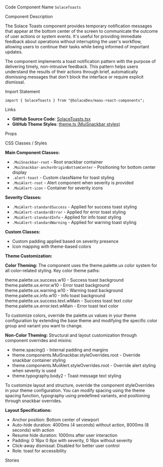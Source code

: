 
<Meta of={SolaceToastsStories} />

<Title>Toasts</Title>

<Description of={SolaceToastsStories} />

<Subtitle>Code Component Name</Subtitle>
`SolaceToasts`

<Subtitle>Component Description</Subtitle>

The Solace Toasts component provides temporary notification messages that appear at the bottom center of the screen to communicate the outcome of user actions or system events. It's useful for providing immediate feedback about operations without interrupting the user's workflow, allowing users to continue their tasks while being informed of important updates.

The component implements a toast notification pattern with the purpose of delivering timely, non-intrusive feedback. This pattern helps users understand the results of their actions through brief, automatically dismissing messages that don't block the interface or require explicit dismissal.

<Subtitle>Import Statement</Subtitle>

```tsx
import { SolaceToasts } from "@SolaceDev/maas-react-components";
```

<Subtitle>Links</Subtitle>

- **GitHub Source Code**: [SolaceToasts.tsx](https://github.com/SolaceDev/maas-react-components/blob/main/src/components/SolaceToasts.tsx)
- **GitHub Theme Styles**: <a href="https://github.com/SolaceDev/maas-react-components/blob/main/src/resources/theme.ts#:~:text=MuiSnackbar" target="_blank">theme.ts (MuiSnackbar styles)</a>

<Subtitle>Props</Subtitle>

<ArgTypes of={SolaceToastsStories} />

<Subtitle>CSS Classes / Styles</Subtitle>

**Main Component Classes:**

- `.MuiSnackbar-root` - Root snackbar container
- `.MuiSnackbar-anchorOriginBottomCenter` - Positioning for bottom center display
- `.alert-toast` - Custom className for toast styling
- `.MuiAlert-root` - Alert component when severity is provided
- `.MuiAlert-icon` - Container for severity icons

**Severity Classes:**

- `.MuiAlert-standardSuccess` - Applied for success toast styling
- `.MuiAlert-standardError` - Applied for error toast styling
- `.MuiAlert-standardInfo` - Applied for info toast styling
- `.MuiAlert-standardWarning` - Applied for warning toast styling

**Custom Classes:**

- Custom padding applied based on severity presence
- Icon mapping with theme-based colors

**Theme Customization:**

**Color Theming:**
The component uses the theme.palette.ux color system for all color-related styling. Key color theme paths:

<div style={{ display: "flex", alignItems: "center", margin: "8px 0" }}>
	<div
		style={{
			width: "16px",
			height: "16px",
			backgroundColor: "#D4EDDA",
			border: "1px solid rgba(0,0,0,0.2)",
			borderRadius: "3px",
			marginRight: "8px"
		}}
	></div>
	<span>theme.palette.ux.success.w10 - Success toast background</span>
</div>
<div style={{ display: "flex", alignItems: "center", margin: "8px 0" }}>
	<div
		style={{
			width: "16px",
			height: "16px",
			backgroundColor: "#F8D7DA",
			border: "1px solid rgba(0,0,0,0.2)",
			borderRadius: "3px",
			marginRight: "8px"
		}}
	></div>
	<span>theme.palette.ux.error.w10 - Error toast background</span>
</div>
<div style={{ display: "flex", alignItems: "center", margin: "8px 0" }}>
	<div
		style={{
			width: "16px",
			height: "16px",
			backgroundColor: "#FFF3CD",
			border: "1px solid rgba(0,0,0,0.2)",
			borderRadius: "3px",
			marginRight: "8px"
		}}
	></div>
	<span>theme.palette.ux.warning.w10 - Warning toast background</span>
</div>
<div style={{ display: "flex", alignItems: "center", margin: "8px 0" }}>
	<div
		style={{
			width: "16px",
			height: "16px",
			backgroundColor: "#D1ECF1",
			border: "1px solid rgba(0,0,0,0.2)",
			borderRadius: "3px",
			marginRight: "8px"
		}}
	></div>
	<span>theme.palette.ux.info.w10 - Info toast background</span>
</div>
<div style={{ display: "flex", alignItems: "center", margin: "8px 0" }}>
	<div
		style={{
			width: "16px",
			height: "16px",
			backgroundColor: "#155724",
			border: "1px solid rgba(0,0,0,0.2)",
			borderRadius: "3px",
			marginRight: "8px"
		}}
	></div>
	<span>theme.palette.ux.success.text.wMain - Success toast text color</span>
</div>
<div style={{ display: "flex", alignItems: "center", margin: "8px 0" }}>
	<div
		style={{
			width: "16px",
			height: "16px",
			backgroundColor: "#721C24",
			border: "1px solid rgba(0,0,0,0.2)",
			borderRadius: "3px",
			marginRight: "8px"
		}}
	></div>
	<span>theme.palette.ux.error.text.wMain - Error toast text color</span>
</div>

To customize colors, override the palette.ux values in your theme configuration by extending the base theme and modifying the specific color group and variant you want to change.

**Non-Color Theming:**
Structural and layout customization through component overrides and mixins:

- theme.spacing() - Internal padding and margins
- theme.components.MuiSnackbar.styleOverrides.root - Override snackbar container styling
- theme.components.MuiAlert.styleOverrides.root - Override alert styling when severity is used
- theme.typography.body2 - Toast message text styling

To customize layout and structure, override the component styleOverrides in your theme configuration. You can modify spacing using the theme spacing function, typography using predefined variants, and positioning through snackbar overrides.

**Layout Specifications:**

- Anchor position: Bottom center of viewport
- Auto-hide duration: 4000ms (4 seconds) without action, 8000ms (8 seconds) with action
- Resume hide duration: 1000ms after user interaction
- Padding: 0 16px 0 8px with severity, 0 16px without severity
- Click-away dismissal: Disabled for better user control
- Role: toast for accessibility

<Subtitle>Stories</Subtitle>

<CustomStories />
